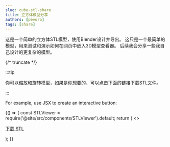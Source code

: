 ```yaml
---
slug: cube-stl-share
title: 立方体模型分享
authors: [pevoro]
tags: [share]
---
```


这是一个简单的立方体STL模型，使用Blender设计并导出。
这只是一个最简单的模型，用来测试和演示如何在网页中嵌入3D模型查看器。
后续我会分享一些我自己设计的更复杂的模型。

{/* truncate */}

:::tip

你可以缩放和旋转模型，如果是你想要的，可以点击下面的链接下载STL文件。

:::

For example, use JSX to create an interactive button:



<BrowserOnly>
  {() => {
    const STLViewer = require('@site/src/components/STLViewer').default;
    return (
      <>
        <STLViewer src="/models/part.stl" height={420} />
        <p style={{marginTop:8}}>
          <a href="/models/part.stl" download>下载 STL</a>
        </p>
      </>
    );
  }}
</BrowserOnly>
